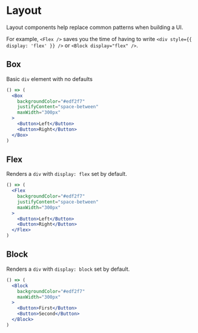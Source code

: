 
<Meta title="Overview|Layout" />

# Layout

Layout components help replace common patterns when building a UI.

For example, `<Flex />` saves you the time of having to write `<div style={{ display: 'flex' }} />` or `<Block display="flex" />`.

## Box

Basic `div` element with no defaults

```jsx
() => (
  <Box
    backgroundColor="#edf2f7"
    justifyContent="space-between"
    maxWidth="300px"
  >
    <Button>Left</Button>
    <Button>Right</Button>
  </Box>
)
```

## Flex

Renders a `div` with `display: flex` set by default.

```jsx
() => (
  <Flex
    backgroundColor="#edf2f7"
    justifyContent="space-between"
    maxWidth="300px"
  >
    <Button>Left</Button>
    <Button>Right</Button>
  </Flex>
)
```

## Block

Renders a `div` with `display: block` set by default.

```jsx
() => (
  <Block
    backgroundColor="#edf2f7"
    maxWidth="300px"
  >
    <Button>First</Button>
    <Button>Second</Button>
  </Block>
)
```